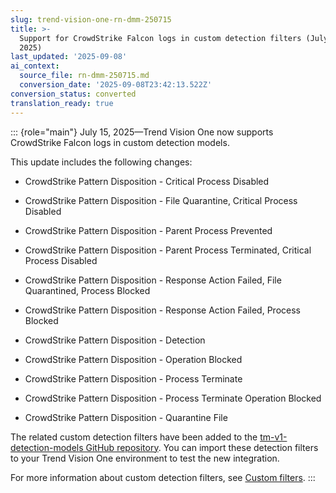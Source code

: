 ```yaml
---
slug: trend-vision-one-rn-dmm-250715
title: >-
  Support for CrowdStrike Falcon logs in custom detection filters (July 15,
  2025)
last_updated: '2025-09-08'
ai_context:
  source_file: rn-dmm-250715.md
  conversion_date: '2025-09-08T23:42:13.522Z'
conversion_status: converted
translation_ready: true
---
```


::: {role="main"}
July 15, 2025—Trend Vision One now supports CrowdStrike Falcon logs in custom detection models.

This update includes the following changes:

- CrowdStrike Pattern Disposition - Critical Process Disabled

- CrowdStrike Pattern Disposition - File Quarantine, Critical Process Disabled

- CrowdStrike Pattern Disposition - Parent Process Prevented

- CrowdStrike Pattern Disposition - Parent Process Terminated, Critical Process Disabled

- CrowdStrike Pattern Disposition - Response Action Failed, File Quarantined, Process Blocked

- CrowdStrike Pattern Disposition - Response Action Failed, Process Blocked

- CrowdStrike Pattern Disposition - Detection

- CrowdStrike Pattern Disposition - Operation Blocked

- CrowdStrike Pattern Disposition - Process Terminate

- CrowdStrike Pattern Disposition - Process Terminate Operation Blocked

- CrowdStrike Pattern Disposition - Quarantine File

The related custom detection filters have been added to the [tm-v1-detection-models GitHub repository](https://github.com/trendmicro/tm-v1-detection-models/tree/main/tm-v1-sigma-rules/third_party_logs/CrowdStrike/Falcon). You can import these detection filters to your Trend Vision One environment to test the new integration.

For more information about custom detection filters, see [Custom filters](custom-filters.mdx).
:::

